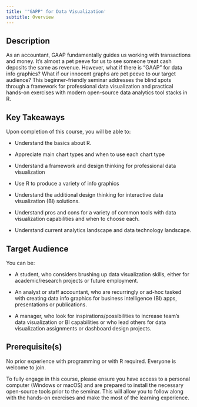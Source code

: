 ```yaml
---
title: '"GAPP" for Data Visualization'
subtitle: Overview
---
```


## Description

As an accountant, GAAP fundamentally guides us working with transactions and money. It's almost a pet peeve for us to see someone treat cash deposits the same as revenue. However, what if there is "GAAP" for data info graphics? What if our innocent graphs are pet peeve to our target audience? This beginner-friendly seminar addresses the blind spots through a framework for professional data visualization and practical hands-on exercises with modern open-source data analytics tool stacks in R.

## Key Takeaways

Upon completion of this course, you will be able to:

- Understand the basics about R.

- Appreciate main chart types and when to use each chart type

- Understand a framework and design thinking for professional data visualization

- Use R to produce a variety of info graphics  

- Understand the additional design thinking for interactive data visualization (BI) solutions.  

- Understand pros and cons for a variety of common tools with data visualization capabilities and when to choose each.

- Understand current analytics landscape and data technology landscape.

## Target Audience

You can be:

- A student, who considers brushing up data visualization skills, either for academic/research projects or future employment.

- An analyst or staff accountant, who are recurringly or ad-hoc tasked with creating data info graphics for business intelligence (BI) apps, presentations or publications.

- A manager, who look for inspirations/possibilities to increase team's data visualization or BI capabilities or who lead others for data visualization assignments or dashboard design projects.

## Prerequisite(s)

No prior experience with programming or with R required. Everyone is welcome to join. 

To fully engage in this course, please ensure you have access to a personal computer (Windows or macOS) and are prepared to install the necessary open-source tools prior to the seminar. This will allow you to follow along with the hands-on exercises and make the most of the learning experience.